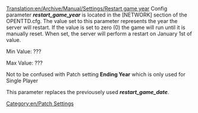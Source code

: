 [[Translation:en/Archive/Manual/Settings/Restart game year]]
Config parameter '''''restart_game_year''''' is located in the [NETWORK] section of the OPENTTD.cfg.  The value set to this parameter represents the year the server will restart. If the value is set to zero (0) the game will run until it is manually reset.  When set, the server will perform a restart on January 1st of value.

Min Value: ???

Max Value: ???

Not to be confused with Patch setting '''Ending Year''' which is only used for Single Player

This parameter replaces the previousely used '''''restart_game_date'''''.

[[Category:en/Patch Settings]]